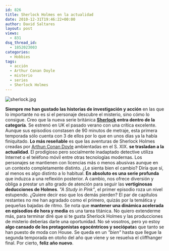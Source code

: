 ```yaml
---
id: 826
title: Sherlock Holmes en la actualidad
date: 2010-12-31T19:46:22+00:00
author: David Saltares
layout: post
views:
  - 831
dsq_thread_id:
  - 1852023003
categories:
  - Hobbies
tags:
  - acción
  - Arthur Conan Doyle
  - misterio
  - series
  - Sherlock Holmes
---
```


![sherlock.jpg](/img/wp/sherlock.webp)

**Siempre me han gustado las historias de investigación y acción** en las que lo importante no es si el personaje descubre el misterio, sino cómo lo consigue. Creo que la nueva serie británica **[Sherlock](http://www.imdb.com/title/tt1475582/) entra dentro de la categoría**. Se estrenó en UK el pasado verano con una crítica excelente. Aunque sus episodios constasen de 90 minutos de metraje, esta primera temporada sólo cuenta con 3 de ellos por lo que en unos días ya la había finiquitado.
**Lo más reseñable** es que las aventuras de Sherlock Holmes creadas por [Arthun Conan Doyle](http://en.wikipedia.org/wiki/Arthur_Conan_Doyle) ambientadas en el S. XIX. **se trasladan a la actualidad**. El prodigioso pero socialmente inadaptado detective utiliza Internet o el teléfono móvil entre otras tecnologías modernas. Los personajes se mantienen con licencias más o menos abusivas aunque en un contexto completamente distinto. ¿Le sienta bien el cambio? Diría que sí, al menos es algo distinto a lo habitual.
**En absoluto es una serie profunda** que induzca a una reflexión posterior. A cambio, nos ofrece diversión y obliga a prestar un alto grado de atención para seguir las **vertiginosas deducciones de Holmes**. _"A Study in Pink"_, el primer episodio roza un nivel estupendo. ¿Quiere decir eso que los demás pierden? El par de capítulos restantes no me han agradado como el primero, quizás por la temática y pequeñas bajadas de ritmo. Se nota que **mantener una dinámica acelerada en episodios de hora y media** es una tarea titánica.
No quiero extenderme más, para terminar diré que si te gusta Sherlock Holmes y las producciones de misterio deberías darle una oportunidad. No sé vosotros, pero yo estoy **algo cansado de los protagonistas egocéntricos y sociópata**s que tanto se han puesto de moda con House. Se queda en un _"bien"_ hasta que llegue la segunda temporada en otoño del año que viene y se resuelva el cliffhanger final.
Por cierto, **feliz año nuevo**.
